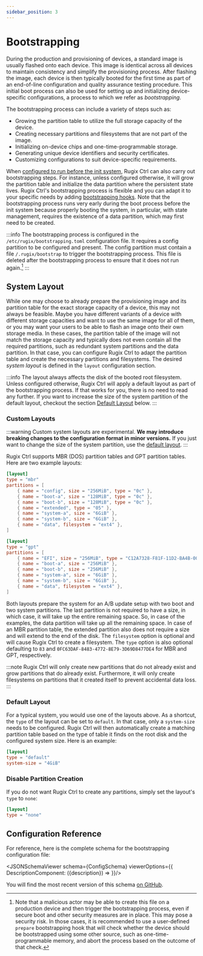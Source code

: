 ```yaml
---
sidebar_position: 3
---
```





# Bootstrapping

During the production and provisioning of devices, a standard image is usually flashed onto each device. This image is identical across all devices to maintain consistency and simplify the provisioning process. After flashing the image, each device is then typically booted for the first time as part of an end-of-line configuration and quality assurance testing procedure. This initial boot process can also be used for setting up and initializing device-specific configurations, a process to which we refer as _bootstrapping_.

The bootstrapping process can include a variety of steps such as:

- Growing the partition table to utilize the full storage capacity of the device.
- Creating necessary partitions and filesystems that are not part of the image.
- Initializing on-device chips and one-time-programmable storage.
- Generating unique device identifiers and security certificates.
- Customizing configurations to suit device-specific requirements.

When [configured to run before the init system](./state-management.mdx), Rugix Ctrl can also carry out bootstrapping steps. For instance, unless configured otherwise, it will grow the partition table and initialize the data partition where the persistent state lives. Rugix Ctrl's bootstrapping process is flexible and you can adapt it to your specific needs by adding [bootstrapping hooks](./hooks.md#bootstrapping-hooks).
Note that the bootstrapping process runs very early during the boot process before the init system because properly booting the system, in particular, with state management, requires the existence of a data partition, which may first need to be created.

:::info
The bootstrapping process is configured in the `/etc/rugix/bootstrapping.toml` configuration file. It requires a config partition to be configured and present. The config partition must contain a file `/.rugix/bootstrap` to trigger the bootstrapping process. This file is deleted after the bootstrapping process to ensure that it does not run again.[^bootstrap-in-production]
:::

[^bootstrap-in-production]: Note that a malicious actor may be able to create this file on a production device and then trigger the bootstrapping process, even if secure boot and other security measures are in place. This may pose a security risk. In those cases, it is recommended to use a user-defined `prepare` bootstrapping hook that will check whether the device should be bootstrapped using some other source, such as one-time-programmable memory, and abort the process based on the outcome of that check.


## System Layout

While one may choose to already prepare the provisioning image and its partition table for the exact storage capacity of a device, this may not always be feasible. Maybe you have different variants of a device with different storage capacities and want to use the same image for all of them, or you may want your users to be able to flash an image onto their own storage media. In these cases, the partition table of the image will not match the storage capacity and typically does not even contain all the required partitions, such as redundant system partitions and the data partition. In that case, you can configure Rugix Ctrl to adapt the partition table and create the necessary partitions and filesystems. The desired _system layout_ is defined in the `layout` configuration section.

:::info
The layout always affects the disk of the booted root filesystem. Unless configured otherwise, Rugix Ctrl will apply a default layout as part of the bootstrapping process.
If that works for you, there is no need to read any further.
If you want to increase the size of the system partition of the default layout, checkout the section [Default Layout](#default-layout) below.
:::

### Custom Layouts

:::warning
Custom system layouts are experimental.
**We may introduce breaking changes to the configuration format in minor versions.**
If you just want to change the size of the system partition, use the [default layout](#default-layout).
:::

Rugix Ctrl supports MBR (DOS) partition tables and GPT partition tables. Here are two example layouts:

```toml title="/etc/rugix/bootstrapping.toml"
[layout]
type = "mbr"
partitions = [
    { name = "config", size = "256MiB", type = "0c" },
    { name = "boot-a", size = "128MiB", type = "0c" },
    { name = "boot-b", size = "128MiB", type = "0c" },
    { name = "extended", type = "05" },
    { name = "system-a", size = "6GiB" },
    { name = "system-b", size = "6GiB" },
    { name = "data", filesystem = "ext4" },
]
```

```toml title="/etc/rugix/bootstrapping.toml"
[layout]
type = "gpt"
partitions = [
    { name = "EFI", size = "256MiB", type = "C12A7328-F81F-11D2-BA4B-00A0C93EC93B" },
    { name = "boot-a", size = "256MiB" },
    { name = "boot-b", size = "256MiB" },
    { name = "system-a", size = "6GiB" },
    { name = "system-b", size = "6GiB" },
    { name = "data", filesystem = "ext4" },
]
```

Both layouts prepare the system for an A/B update setup with two boot and two system partitions. The last partition is not required to have a size, in which case, it will take up the entire remaining space. So, in case of the examples, the data partition will take up all the remaining space. In case of an MBR partition table, the extended partition also does not require a size and will extend to the end of the disk. The `filesystem` option is optional and will cause Rugix Ctrl to create a filesystem. The `type` option is also optional defaulting to `83` and `0FC63DAF-8483-4772-8E79-3D69D8477DE4` for MBR and GPT, respectively.

:::note
Rugix Ctrl will only create new partitions that do not already exist and grow partitions that do already exist. Furthermore, it will only create filesystems on partitions that it created itself to prevent accidental data loss.
:::

### Default Layout

For a typical system, you would use one of the layouts above. As a shortcut, the `type` of the layout can be set to `default`. In that case, only a `system-size` needs to be configured. Rugix Ctrl will then automatically create a matching partition table based on the type of table it finds on the root disk and the configured system size. Here is an example:

```toml title="bootstrapping.toml"
[layout]
type = "default"
system-size = "4GiB"
```

### Disable Partition Creation

If you do not want Rugix Ctrl to create any partitions, simply set the layout's `type` to `none`:

```toml title="bootstrapping.toml"
[layout]
type = "none"
```


## Configuration Reference

For reference, here is the complete schema for the bootstrapping configuration file:

<JSONSchemaViewer schema={ConfigSchema} viewerOptions={{
    DescriptionComponent: ({description}) => <ReactMarkdown children={description} />
}}/>

You will find the most recent version of this schema [on GitHub](https://github.com/silitics/rugix/blob/main/schemas/rugix-ctrl-bootstrapping.schema.json).
